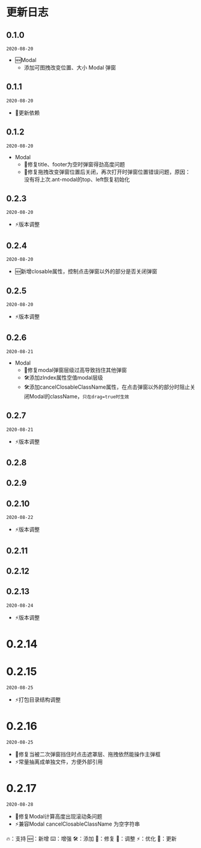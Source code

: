 
<Meta title="CHANGELOG" />

<style>{`
  .md-icon {
    display: none;
  }
`}</style>

# 更新日志

## 0.1.0

`2020-08-20`
- 🆕Modal
  	- 添加可图拽改变位置、大小 Modal 弹窗

## 0.1.1

`2020-08-20`
- 🔷更新依赖

## 0.1.2

`2020-08-20`
- Modal
  	- 🐞修复title、footer为空时弹窗得劲高度问题
  	- 🐞修复拖拽改变弹窗位置后关闭，再次打开时弹窗位置错误问题，原因：没有将上次.ant-modal的top、left恢复初始化

## 0.2.3

`2020-08-20`
- ⚡️版本调整

## 0.2.4

`2020-08-20`
- 🆕新增closable属性，控制点击弹窗以外的部分是否关闭弹窗

## 0.2.5

`2020-08-20`
- ⚡️版本调整

## 0.2.6

`2020-08-21`
- Modal
	- 🐞修复modal弹窗层级过高导致挡住其他弹窗
	- 🛠添加zIndex属性空值modal层级
	- 🛠添加cancelClosableClassName属性，在点击弹窗以外的部分时阻止关闭Modal的className，`只在drag=true时生效`

## 0.2.7

`2020-08-21`
- ⚡️版本调整

## 0.2.8
## 0.2.9
## 0.2.10

`2020-08-22`
- ⚡️版本调整

## 0.2.11
## 0.2.12
## 0.2.13

`2020-08-24`
- ⚡️版本调整

# 0.2.14
# 0.2.15

`2020-08-25`
- ⚡️打包目录结构调整

# 0.2.16

`2020-08-25`
- 🐞修复当被二次弹窗挡住时点击遮罩层、拖拽依然能操作主弹框
- ⚡常量抽离成单独文件，方便外部引用

# 0.2.17

`2020-08-28`
- 🐞修复Modal计算高度出现滚动条问题
- ⚡兼容Modal cancelClosableClassName 为空字符串


<div class="md-icon-describe">
  🔥：支持 🆕：新增 ⌨️：增强 🛠：添加 🐞：修复 💄：调整 ⚡️：优化 🔷：更新
</div>
